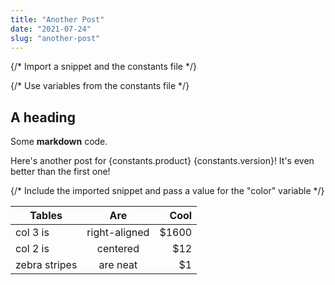 ```yaml
---
title: "Another Post"
date: "2021-07-24"
slug: "another-post"
---
```


{/* Import a snippet and the constants file */}


{/* Use variables from the constants file */}

## A heading

Some **markdown** code.

Here's another post for {constants.product} {constants.version}! It's even better than the first one!

{/* Include the imported snippet and pass a value for the "color" variable */}

<Snippet1 color="blue" />

| Tables        | Are           | Cool  |
| ------------- |:-------------:| -----:|
| col 3 is      | right-aligned | $1600 |
| col 2 is      | centered      |   $12 |
| zebra stripes | are neat      |    $1 |
